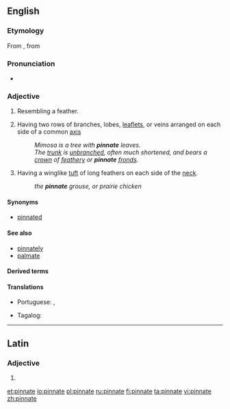 ==English==

===Etymology===
From {{etyl|la|en}} {{m|la|pinnātus||[[feathered]]}}, from {{m|la|pinna||[[feather]]}}

===Pronunciation===
* {{IPA|/pɪnˈneɪt/|lang=en}}

{{wikipedia}}

===Adjective===
{{en-adj}}

# Resembling a feather.
# {{label|en|botany}} Having two rows of branches, lobes, [[leaflet]]s, or veins arranged on each side of a common [[axis]]
#: ''Mimosa is a tree with '''pinnate''' leaves.''
#: ''The [[trunk]] is [[unbranched]], often much shortened, and bears a [[crown]] of [[feathery]] or '''pinnate''' [[fronds]].''
# {{label|en|zoology}} Having a winglike [[tuft]] of long feathers on each side of the [[neck]].
#: ''the '''pinnate''' grouse, or prairie chicken''

====Synonyms====
* [[pinnated]]

====See also====
* [[pinnately]]
* [[palmate]]

====Derived terms====
{{der3|[[abruptly-pinnate]]
|[[bipinnate]]
|[[even-pinnate]]
|[[imparipinnate]]
|[[multipinnate]]
|[[odd-pinnate]]
|[[paripinnate]]
|[[pluripinnate]]
|[[tripinnate]]
|[[tripinnated]]}}

====Translations====
{{trans-top|resembling a feather}}
{{trans-mid}}
{{trans-bottom}}

{{trans-top|having two rows of branches, lobes, leaflets or veins arranged on each side of a common axis}}
* Portuguese: {{t|pt|pinado}}, {{t|pt|penado}}
{{trans-mid}}
* Tagalog: {{t|tl|sangahan}}
{{trans-bottom}}

{{trans-top|having a winglike tuft of long feathers on each side of the neck}}
{{trans-mid}}
{{trans-bottom}}

----

==Latin==

===Adjective===
{{la-adj-form|pinnāte}}

# {{inflection of|pinnātus||voc|m|s|lang=la}}

[[et:pinnate]]
[[io:pinnate]]
[[pl:pinnate]]
[[ru:pinnate]]
[[fi:pinnate]]
[[ta:pinnate]]
[[vi:pinnate]]
[[zh:pinnate]]